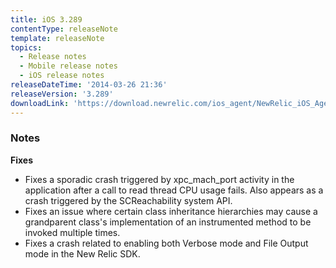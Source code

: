 ```yaml
---
title: iOS 3.289
contentType: releaseNote
template: releaseNote
topics:
  - Release notes
  - Mobile release notes
  - iOS release notes
releaseDateTime: '2014-03-26 21:36'
releaseVersion: '3.289'
downloadLink: 'https://download.newrelic.com/ios_agent/NewRelic_iOS_Agent_3.289.zip'
---
```


### Notes

**Fixes**

* Fixes a sporadic crash triggered by xpc_mach_port activity in the application after a call to read thread CPU usage fails. Also appears as a crash triggered by the SCReachability system API.
* Fixes an issue where certain class inheritance hierarchies may cause a grandparent class's implementation of an instrumented method to be invoked multiple times.
* Fixes a crash related to enabling both Verbose mode and File Output mode in the New Relic SDK.
